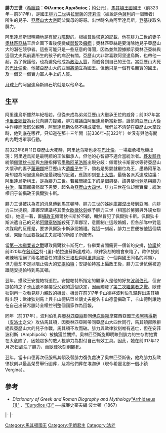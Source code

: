 {{Infobox royalty
|name=腓力三世
|birth_date=前359年
|death_date=前317年
|father=[[腓力二世_(馬其頓)|腓力二世]]
|mother=拉里薩的菲莉涅
|reign=前323年6月10日-前317年12月25日
|predecessor=[[亞歷山大大帝|亚历山大三世]]
|successor=[[亞歷山大四世_(馬其頓)|亞歷山大四世]]
|regent=帕廸卡<br>[[安提帕特|安提帕特]]
|spouse=[[歐律狄刻_(腓力三世之妻)|歐律狄刻]]
}}
'''腓力三世'''（[[希臘語|希臘語]]：''' Φίλιππος Αρριδαίος'''；約公元{{bd|前359年||前317年|12月25日|Philip 03 of Macedon}}），[[馬其頓王國|馬其頓王國]]國王（前323年－前317年），是國王[[腓力二世_(馬其頓)|腓力二世]]與[[拉里薩|拉里薩]]的[[菲莉涅|菲莉涅]]（據說是[[色薩利|色薩利]]的一個舞者）所生的兒子、[[亞歷山大大帝|亞歷山大大帝]]同父異母的哥哥。出世時名為阿里達烏斯，登基後取名腓力。 

阿里達烏斯很明顯地是有[[智力障礙|智力障礙]]的。根據[[普魯塔克|普魯塔克]]的記載，他在腓力二世的妻子[[奧林匹亞絲|奧林匹亞絲]]王后企圖下毒後便變成[[弱智|弱智]]及[[癲癇|癲癇]]；奧林匹亞絲是要消除她兒子亞歷山大的潛在競爭者。這些可能只是一些惡意的傳聞，因為並無證據顯示奧林匹亞絲與這個丈夫與前妻所生的孩子的病況有關。亞歷山大非常喜歡阿里達烏斯，也帶他一起，為了保護他，也為避免他成為[[政治人質|政治人質]]，而威脅到自己的王位。當亞歷山大死於[[巴比倫|巴比倫]]後，他被亞歷山大的亞洲[[將領|將領]]立為國王。但他只是一個有名無實的國王，及一個又一個實力軍人手上的人質。

[[月球|月球]]上的阿里達烏斯隕石坑就是以他命名。

== 生平 ==
阿里達烏斯雖然年紀相若，但從未成為弟弟亞歷山大繼承王位的威脅；前337年當[[卡里亚|卡里亚]][[總督|總督]]為女兒向腓力提親，腓力建議由阿里達烏斯當新郎，謹慎的亞歷山大從中作梗而激怒父親時，阿里達烏斯依然不構成威脅。我們並不清楚在亞歷山大掌政時，他到底在哪裡，只知道在那十三年間（前336年–前323年）並沒有與他有關的內戰或軍事行動。

前323年6月11日亞歷山大死時，阿里达乌斯也身在[[巴比倫|巴比倫]]。一場繼承權危機出現：阿里達烏斯是最明顯的王位繼承人，但他的心智卻不適合當統治者。[[夥友騎兵|夥友騎兵]]統領[[佩爾狄卡斯|佩爾狄卡斯]]與[[馬其頓方陣|方陣]]指揮官[[墨勒阿革洛斯_(將軍)|墨勒阿革洛斯]]出現分歧：佩爾狄卡斯要求等待亞歷山大懷孕的妻子[[蘿珊娜|蘿珊娜]]把亞歷山大[[遺腹子|遺腹子]]生下，倘若是男嬰就繼位為王，墨勒阿革洛斯却認為阿里達烏斯是最親密的近親，應該即刻登上[[寶座|大寶]]。最後各派系達成協議：阿里達烏斯稱王，是為腓力三世。若蘿珊娜生下的是個男嬰，該男嬰也[[登基|登基]]與腓力[[共治|共治]]。蘿珊娜果然誕下男嬰，起名為[[亞歷山大四世_(馬其頓)|亞歷山大四世]]。腓力三世在位却無實權；統治權归于新攝政王佩爾狄卡斯。

腓力三世被扶為君的消息傳到馬其頓時，腓力三世的姊妹[[庫娜涅|庫娜涅]]出發到亞洲，向腓力三世提親，庫娜涅建議將其愛女[[歐律狄刻_(腓力三世之妻)|歐律狄刻]]嫁予腓力三世（相當於舅舅與外甥女聯姻）。她這一著，置[[攝政王|攝政王]]佩爾狄卡斯於不顧，顯然冒犯了佩爾狄卡斯。佩爾狄卡斯派遣自己的兄弟[[阿爾塞塔斯|阿爾塞塔斯]]殺死了庫娜涅，意圖制止這段婚姻，但各部隊中對這次謀殺的反應是，要求佩爾狄卡斯承認婚禮。從這一刻起，腓力三世便被他這個驕傲、果斷而且要挽回丈夫實權的新娘子所擺佈。

當[[繼業者|第一次繼業者之戰]]導致佩爾狄卡斯死亡，各繼業者間需要一個新的安排，[[特里帕拉迪蘇斯分封協議|協議]]於前320年在[[敍利亞|敍利亞]]特-{里}-帕拉迪蘇斯達成時，歐律狄刻的機會來臨了。歐律狄刻老練地拒絕了兩名被委任的攝政王[[培松|培松]]與[[阿里達烏斯|阿里達烏斯]]（一個與國王同名的將領），但力量却不足以阻止強大的[[安提帕特|安提帕特]]；安提帕特當上攝政王後，腓力三世伉儷被迫跟隨安提帕特到馬其頓。

翌年，攝政王安提帕特逝世。安提帕特所指定的繼承人是他的好友[[波利伯孔|波利伯孔]]，但安提帕特之子[[卡山德|卡山德]]不願接受父親的這個決定，因而觸發了[[繼業者|第二次繼業者之戰]]。歐律狄刻再一次看見腓力親政的機會。機會在前317年卡山德將波利伯孔驅趕出馬其頓時出現：歐律狄刻馬上與卡山德結盟並讓丈夫提名卡山德當攝政王，卡山德則讓她在自己出征希臘時全權控制整個國家作為回報。

同年（前317年），波利伯孔與[[奧林匹亞絲|奧林匹亞絲]]聯同[[伊庇魯斯|伊庇魯斯]]摩羅西亞國王[[埃阿喀得斯_(伊庇魯斯)|埃阿喀得斯]]（[[皮洛士|皮洛士]]之父）攻佔馬其頓，因奥林匹亞斯帶同亞歷山大四世同行，馬其頓部隊拒絕與亞歷山大的兒子作戰，馬其頓不攻而破。腓力與歐律狄刻唯有逃亡，但在安菲波利斯（Amphipolis）被擒獲並關押。奥林匹亞斯旋即明瞭到腓力的生存對她實在太危險了，因她眾多的敵人視腓力為對付自己有效工具。因此，她在前317年12月25日[[處決|處決]]了腓力，而歐律狄刻則[[賜死|賜死]]。 

翌年，當卡山德再次征服馬其頓及替腓力復仇處決了奥林匹亞斯後，他為腓力及歐律狄刻以最高榮譽舉行國葬，及將他們葬在埃迦伊（現今希臘北部一個小鎮Vergina）。

== 參考 ==
*''Dictionary of Greek and Roman Biography and Mythology''[http://www.ancientlibrary.com/smith-bio/0359.html "Arrhidaeus (1)"] {{Wayback|url=http://www.ancientlibrary.com/smith-bio/0359.html |date=20051026153241 }}、[http://www.ancientlibrary.com/smith-bio/1217.html "Eurydice (3)"] {{Wayback|url=http://www.ancientlibrary.com/smith-bio/1217.html |date=20051231205920 }}──威廉史密夫編 波士頓（1867）

{{start box}}
{{s-hou|[[阿吉德王朝|阿吉德王朝]]||前359年||前317年}}
{{s-bef|rows=3|before=[[亞歷山大大帝|亚历山大三世]]}}
{{s-ttl|title=[[馬其頓國王|馬其頓國王]]|years=前323年–前317年}}
{{s-aft|rows=3|after=[[亞歷山大四世_(馬其頓)|亞歷山大四世]]}}
|-
{{s-ttl|title=[[亞洲之王|亞洲之王]]|years=前323年–前317年}}
|-
{{s-ttl|title=[[埃及法老列表|埃及法老]]|years=前323年–前317年}}
{{end}}

{{模板:马其顿国王}}
{{希臘化時代統治者}}
{{著名埃及统治者}}
{{Authority control}}
{{DEFAULTSORT:Philip 03 of Macedon}}
[[Category:馬其頓國王|Category:馬其頓國王]]
[[Category:伊朗君主|Category:伊朗君主]]
[[Category:法老|Category:法老]]